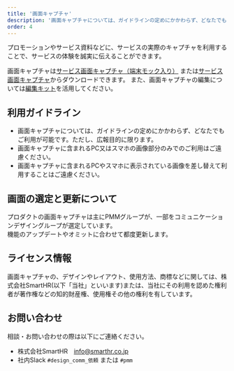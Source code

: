 ```yaml
---
title: '画面キャプチャ'
description: '画面キャプチャについては、ガイドラインの定めにかかわらず、どなたでもご利用が可能です。ただし、広報目的に限ります。'
order: 4
---
```


プロモーションやサービス資料などに、サービスの実際のキャプチャを利用することで、サービスの体験を誠実に伝えることができます。

画面キャプチャは[サービス画面キャプチャ（端末モック入り）](./service-capture-in-mock/) または[サービス画面キャプチャ](./service-capture/)からダウンロードできます。
また、画面キャプチャの編集については[編集キット](./kit)を活用してください。

## 利用ガイドライン
- 画面キャプチャについては、ガイドラインの定めにかかわらず、どなたでもご利用が可能です。ただし、広報目的に限ります。
- 画面キャプチャに含まれるPC又はスマホの画像部分のみでのご利用はご遠慮ください。
- 画面キャプチャに含まれるPCやスマホに表示されている画像を差し替えて利用することはご遠慮ください。


## 画面の選定と更新について

プロダクトの画面キャプチャは主にPMMグループが、一部をコミュニケーションデザイングループが選定しています。  
機能のアップデートやオミットに合わせて都度更新します。


## ライセンス情報

画面キャプチャの、デザインやレイアウト、使用方法、商標などに関しては、株式会社SmartHR(以下「当社」といいます)または、当社にその利用を認めた権利者が著作権などの知的財産権、使用権その他の権利を有しています。


## お問い合わせ

相談・お問い合わせの際は以下にご連絡ください。
- 株式会社SmartHR　info@smarthr.co.jp
- 社内Slack `#design_comm_依頼` または `#pmm`
